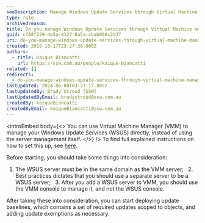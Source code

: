 ```yaml
---
seoDescription: Manage Windows Update Services through Virtual Machine Manager (VMM) to streamline update management and reduce administrative burdens.
type: rule
archivedreason:
title: Do you manage Windows Update Services through Virtual Machine manager (VMM)?
guid: cf88f229-4e5a-4127-8a5a-cbab098c2b37
uri: do-you-manage-windows-update-services-through-virtual-machine-manager-vmm
created: 2019-10-17T23:27:30.000Z
authors:
  - title: Kaique Biancatti
    url: https://ssw.com.au/people/kaique-biancatti
related: []
redirects:
  - do-you-manage-windows-update-services-through-virtual-machine-manager-(vmm)
lastUpdated: 2024-06-08T03:27:17.000Z
lastUpdatedBy: Brady Stroud [SSW]
lastUpdatedByEmail: bradystroud@ssw.com.au
createdBy: kaiqueBiancatti
createdByEmail: kaiqueBiancatti@ssw.com.au
---
```


<introEmbed
  body={<>
You can use Virtual Machine Manager (VMM) to manage your Windows Update Services (WSUS) directly, instead of using the server management itself.
  </>}
/>
To find full explained instructions on how to set this up, see [here](https://docs.microsoft.com/en-us/system-center/vmm/update-server?view=sc-vmm-2019&WT.mc_id=WDIT-MVP-33518).

Before starting, you should take some things into consideration:

1. The WSUS server must be in the same domain as the VMM server;
     2. Best practices dictates that you should use a separate server to be a WSUS server;
     3. After you add a WSUS server to VMM, you should use the VMM console to manage it, and not the WSUS console.

After taking these into consideration, you can start deploying update baselines, which contains a set of required updates scoped to objects, and adding update exemptions as necessary.
